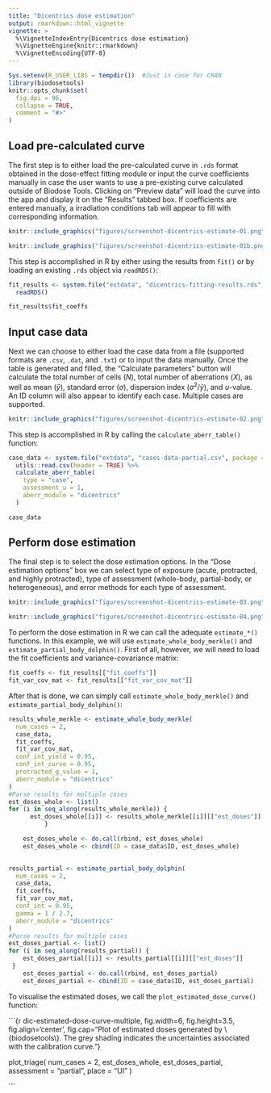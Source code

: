 ---
title: "Dicentrics dose estimation"
output: rmarkdown::html_vignette
vignette: >
  %\VignetteIndexEntry{Dicentrics dose estimation}
  %\VignetteEngine{knitr::rmarkdown}
  %\VignetteEncoding{UTF-8}
---

```{r, include = FALSE}
Sys.setenv(R_USER_LIBS = tempdir())  #Just in case for CRAN
library(biodosetools)
knitr::opts_chunk$set(
  fig.dpi = 96,
  collapse = TRUE,
  comment = "#>"
)
```

## Load pre-calculated curve

The first step is to either load the pre-calculated curve in `.rds` format obtained in the dose-effect fitting module or input the curve coefficients manually in case the user wants to use a pre-existing curve calculated outside of Biodose Tools. Clicking on "Preview data" will load the curve into the app and display it on the "Results" tabbed box.
If coefficients are entered manually, a irradiation conditions tab will appear to fill with corresponding information.

```{r sc-dic-estimate-01, echo=FALSE, out.width='100%', fig.align='center', fig.cap="'Curve fitting data options' box and 'Results' tabbed box in the dose estimation module when loading curve from an `.rds` file."}
knitr::include_graphics("figures/screenshot-dicentrics-estimate-01.png")
```

```{r sc-dic-estimate-01b, echo=FALSE, out.width='100%', fig.cap="'Curve fitting data options' box and 'Results' tabbed box in the dose estimation module when inputting curve coefficients manually. Note that if no variance-covariance matrix is provided, only the variances calculated from the coefficients' standard errors will be used in calculations."}
knitr::include_graphics("figures/screenshot-dicentrics-estimate-01b.png")
```

This step is accomplished in R by either using the results from `fit()` or by loading an existing `.rds` object via `readRDS()`:

```{r load-fitting-results, tidy=TRUE, tidy.opts=list(width.cutoff=60)}
fit_results <- system.file("extdata", "dicentrics-fitting-results.rds", package = "biodosetools") %>%
  readRDS()
```

```{r fit-results}
fit_results$fit_coeffs
```

## Input case data

Next we can choose to either load the case data from a file (supported formats are `.csv`, `.dat`, and `.txt`) or to input the data manually. Once the table is generated and filled, the "Calculate parameters" button will calculate the total number of cells ($N$), total number of aberrations ($X$), as well as mean ($\bar{y}$), standard error ($\sigma$), dispersion index ($\sigma^{2}/\bar{y}$), and $u$-value. An ID column will also appear to identify each case. Multiple cases are supported. 

```{r sc-dic-estimate-02, echo=FALSE, out.width='100%', fig.align='center', fig.cap="'Data input options' and 'Data input' boxes in the dose estimation module."}
knitr::include_graphics("figures/screenshot-dicentrics-estimate-02.png")
```

This step is accomplished in R by calling the `calculate_aberr_table()` function:

```{r dic-case-data}
case_data <- system.file("extdata", "cases-data-partial.csv", package = "biodosetools") %>%
  utils::read.csv(header = TRUE) %>%
  calculate_aberr_table(
    type = "case",
    assessment_u = 1,
    aberr_module = "dicentrics"
  )
```

```{r}
case_data
```

## Perform dose estimation

The final step is to select the dose estimation options. In the "Dose estimation options" box we can select type of exposure (acute, protracted, and highly protracted), type of assessment (whole-body, partial-body, or heterogeneous), and error methods for each type of assessment.

```{r sc-dic-estimate-03, echo=FALSE, out.width='60%', fig.align='center', fig.cap="'Dose estimation options' box in the dose estimation module."}
knitr::include_graphics("figures/screenshot-dicentrics-estimate-03.png")
```

```{r sc-dic-estimate-04, echo=FALSE, out.width='100%', fig.align='center', fig.cap="'Results' tabbed box, 'Curve plot' and 'Save results' boxes in the dose estimation module."}
knitr::include_graphics("figures/screenshot-dicentrics-estimate-04.png")
```

To perform the dose estimation in R we can call the adequate `estimate_*()` functions. In this example, we will use `estimate_whole_body_merkle()` and `estimate_partial_body_dolphin()`. First of all, however, we will need to load the fit coefficients and variance-covariance matrix:

```{r dic-parse-fit-results}
fit_coeffs <- fit_results[["fit_coeffs"]]
fit_var_cov_mat <- fit_results[["fit_var_cov_mat"]]
```

After that is done, we can simply call `estimate_whole_body_merkle()` and `estimate_partial_body_dolphin()`:

```{r dic-dose-estimation-whole}
results_whole_merkle <- estimate_whole_body_merkle(
  num_cases = 2,
  case_data,
  fit_coeffs,
  fit_var_cov_mat,
  conf_int_yield = 0.95,
  conf_int_curve = 0.95,
  protracted_g_value = 1,
  aberr_module = "dicentrics"
)
#Parse results for multiple cases
est_doses_whole <- list()
for (i in seq_along(results_whole_merkle)) {
      est_doses_whole[[i]] <- results_whole_merkle[[i]][["est_doses"]]
          }

    est_doses_whole <- do.call(rbind, est_doses_whole)
    est_doses_whole <- cbind(ID = case_data$ID, est_doses_whole)
    
```

```{r dic-dose-estimation-partial}

results_partial <- estimate_partial_body_dolphin(
  num_cases = 2,
  case_data,
  fit_coeffs,
  fit_var_cov_mat,
  conf_int = 0.95,
  gamma = 1 / 2.7,
  aberr_module = "dicentrics"
)
#Parse results for multiple cases
est_doses_partial <- list()
for (i in seq_along(results_partial)) {
    est_doses_partial[[i]] <- results_partial[[i]][["est_doses"]]
 }
    est_doses_partial <- do.call(rbind, est_doses_partial)
    est_doses_partial <- cbind(ID = case_data$ID, est_doses_partial)

```

To visualise the estimated doses, we call the `plot_estimated_dose_curve()` function:

```{r dic-estimated-dose-curve-multiple, fig.width=6, fig.height=3.5, fig.align='center', fig.cap="Plot of estimated doses generated by \\{biodosetools\\}. The grey shading indicates the uncertainties associated with the calibration curve."}

plot_triage(
  num_cases = 2, 
  est_doses_whole, 
  est_doses_partial, 
  assessment = "partial",
  place = "UI"
  ) 
  
```
